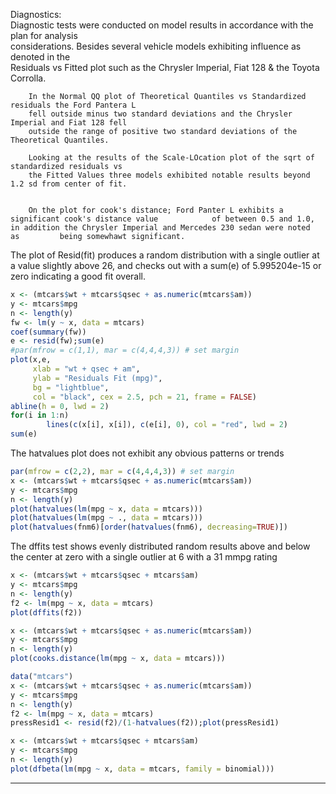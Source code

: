 Diagnostics:                             
        Diagnostic tests were conducted on model results in accordance with the plan for analysis  
        considerations. Besides several vehicle models exhibiting influence as denoted in the  
        Residuals vs Fitted plot such as the Chrysler Imperial, Fiat 128 & the Toyota Corrolla.  
        
        In the Normal QQ plot of Theoretical Quantiles vs Standardized residuals the Ford Pantera L  
        fell outside minus two standard deviations and the Chrysler Imperial and Fiat 128 fell  
        outside the range of positive two standard deviations of the Theoretical Quantiles.
        
        Looking at the results of the Scale-LOcation plot of the sqrt of standardized residuals vs  
        the Fitted Values three models exhibited notable results beyond 1.2 sd from center of fit.
        
        
        On the plot for cook's distance; Ford Panter L exhibits a significant cook's distance value            of between 0.5 and 1.0, in addition the Chrysler Imperial and Mercedes 230 sedan were noted  as         being somewhawt significant.

The plot of Resid(fit) produces a random distribution with a single outlier at a 
value slightly above 26, and checks out with a sum(e) of 5.995204e-15 or zero indicating 
a good fit overall.
```r
x <- (mtcars$wt + mtcars$qsec + as.numeric(mtcars$am))
y <- mtcars$mpg
n <- length(y)
fw <- lm(y ~ x, data = mtcars)
coef(summary(fw))
e <- resid(fw);sum(e)
#par(mfrow = c(1,1), mar = c(4,4,4,3)) # set margin
plot(x,e,
     xlab = "wt + qsec + am",
     ylab = "Residuals Fit (mpg)",
     bg = "lightblue",
     col = "black", cex = 2.5, pch = 21, frame = FALSE)
abline(h = 0, lwd = 2)
for(i in 1:n)
        lines(c(x[i], x[i]), c(e[i], 0), col = "red", lwd = 2)
sum(e)
```



The hatvalues plot does not exhibit any obvious patterns or trends
```r
par(mfrow = c(2,2), mar = c(4,4,4,3)) # set margin
x <- (mtcars$wt + mtcars$qsec + as.numeric(mtcars$am))
y <- mtcars$mpg
n <- length(y)
plot(hatvalues(lm(mpg ~ x, data = mtcars)))
plot(hatvalues(lm(mpg ~ ., data = mtcars)))
plot(hatvalues(fnm6)[order(hatvalues(fnm6), decreasing=TRUE)])
```




The dffits test shows evenly distributed random results above and
below the center at zero with a single outlier at 6 with a 31 mmpg rating
```r
x <- (mtcars$wt + mtcars$qsec + mtcars$am)
y <- mtcars$mpg
n <- length(y)
f2 <- lm(mpg ~ x, data = mtcars)
plot(dffits(f2))
```



```r
x <- (mtcars$wt + mtcars$qsec + as.numeric(mtcars$am))
y <- mtcars$mpg
n <- length(y)
plot(cooks.distance(lm(mpg ~ x, data = mtcars)))
```



```r
data("mtcars")
x <- (mtcars$wt + mtcars$qsec + as.numeric(mtcars$am))
y <- mtcars$mpg
n <- length(y)
f2 <- lm(mpg ~ x, data = mtcars)
pressResid1 <- resid(f2)/(1-hatvalues(f2));plot(pressResid1)
```




```r
x <- (mtcars$wt + mtcars$qsec + mtcars$am)
y <- mtcars$mpg
n <- length(y)
plot(dfbeta(lm(mpg ~ x, data = mtcars, family = binomial)))
```


---
